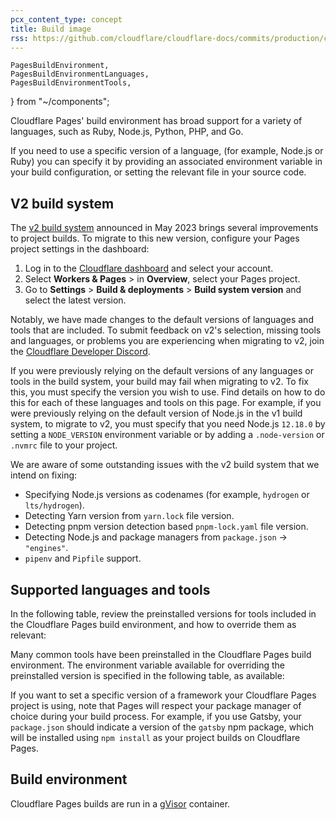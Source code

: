 ```yaml
---
pcx_content_type: concept
title: Build image
rss: https://github.com/cloudflare/cloudflare-docs/commits/production/content/pages/_partials/_platform-language-support-and-tools.atom
---
```


	PagesBuildEnvironment,
	PagesBuildEnvironmentLanguages,
	PagesBuildEnvironmentTools,
} from "~/components";

Cloudflare Pages' build environment has broad support for a variety of languages, such as Ruby, Node.js, Python, PHP, and Go.

If you need to use a specific version of a language, (for example, Node.js or Ruby) you can specify it by providing an associated environment variable in your build configuration, or setting the relevant file in your source code.

## V2 build system

The [v2 build system](https://blog.cloudflare.com/moderizing-cloudflare-pages-builds-toolbox/) announced in May 2023 brings several improvements to project builds. To migrate to this new version, configure your Pages project settings in the dashboard:

1. Log in to the [Cloudflare dashboard](https://dash.cloudflare.com) and select your account.
2. Select **Workers & Pages** > in **Overview**, select your Pages project.
3. Go to **Settings** > **Build & deployments** > **Build system version** and select the latest version.

Notably, we have made changes to the default versions of languages and tools that are included. To submit feedback on v2's selection, missing tools and languages, or problems you are experiencing when migrating to v2, join the [Cloudflare Developer Discord](https://discord.com/invite/cloudflaredev).

If you were previously relying on the default versions of any languages or tools in the build system, your build may fail when migrating to v2. To fix this, you must specify the version you wish to use. Find details on how to do this for each of these languages and tools on this page. For example, if you were previously relying on the default version of Node.js in the v1 build system, to migrate to v2, you must specify that you need Node.js `12.18.0` by setting a `NODE_VERSION` environment variable or by adding a `.node-version` or `.nvmrc` file to your project.

We are aware of some outstanding issues with the v2 build system that we intend on fixing:

- Specifying Node.js versions as codenames (for example, `hydrogen` or `lts/hydrogen`).
- Detecting Yarn version from `yarn.lock` file version.
- Detecting pnpm version detection based `pnpm-lock.yaml` file version.
- Detecting Node.js and package managers from `package.json` -> `"engines"`.
- `pipenv` and `Pipfile` support.

## Supported languages and tools

In the following table, review the preinstalled versions for tools included in the Cloudflare Pages build environment, and how to override them as relevant:

<PagesBuildEnvironmentLanguages />

Many common tools have been preinstalled in the Cloudflare Pages build environment. The environment variable available for overriding the preinstalled version is specified in the following table, as available:

<PagesBuildEnvironmentTools />

If you want to set a specific version of a framework your Cloudflare Pages project is using, note that Pages will respect your package manager of choice during your build process. For example, if you use Gatsby, your `package.json` should indicate a version of the `gatsby` npm package, which will be installed using `npm install` as your project builds on Cloudflare Pages.

## Build environment

Cloudflare Pages builds are run in a [gVisor](https://gvisor.dev/docs/) container.

<PagesBuildEnvironment />
